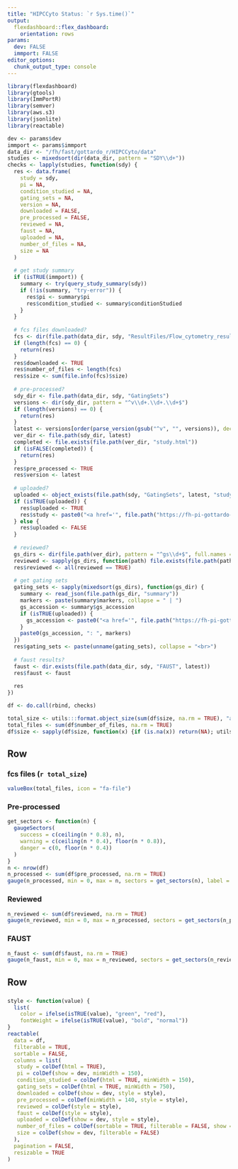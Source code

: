 ```yaml
---
title: "HIPCCyto Status: `r Sys.time()`"
output: 
  flexdashboard::flex_dashboard:
    orientation: rows
params:
  dev: FALSE
  immport: FALSE
editor_options: 
  chunk_output_type: console
---
```


```r
library(flexdashboard)
library(gtools)
library(ImmPortR)
library(semver)
library(aws.s3)
library(jsonlite)
library(reactable)
```

```r
dev <- params$dev
immport <- params$immport
data_dir <- "/fh/fast/gottardo_r/HIPCCyto/data"
studies <- mixedsort(dir(data_dir, pattern = "SDY\\d+"))
checks <- lapply(studies, function(sdy) {
  res <- data.frame(
    study = sdy,
    pi = NA,
    condition_studied = NA,
    gating_sets = NA,
    version = NA,
    downloaded = FALSE,
    pre_processed = FALSE,
    reviewed = NA,
    faust = NA,
    uploaded = NA,
    number_of_files = NA,
    size = NA
  )
  
  # get study summary
  if (isTRUE(immport)) {
    summary <- try(query_study_summary(sdy))
    if (!is(summary, "try-error")) {
      res$pi <- summary$pi
      res$condition_studied <- summary$conditionStudied
    }
  }
  
  # fcs files downloaded?
  fcs <- dir(file.path(data_dir, sdy, "ResultFiles/Flow_cytometry_result"), pattern = ".fcs", full.names = TRUE)
  if (length(fcs) == 0) {
    return(res)
  }
  res$downloaded <- TRUE
  res$number_of_files <- length(fcs)
  res$size <- sum(file.info(fcs)$size)
  
  # pre-processed?
  sdy_dir <- file.path(data_dir, sdy, "GatingSets")
  versions <- dir(sdy_dir, pattern = "^v\\d+.\\d+.\\d+$")
  if (length(versions) == 0) {
    return(res)
  }
  latest <- versions[order(parse_version(gsub("^v", "", versions)), decreasing = TRUE)][1]
  ver_dir <- file.path(sdy_dir, latest)
  completed <- file.exists(file.path(ver_dir, "study.html"))
  if (isFALSE(completed)) {
    return(res)
  }
  res$pre_processed <- TRUE
  res$version <- latest
  
  # uploaded?
  uploaded <- object_exists(file.path(sdy, "GatingSets", latest, "study.html"), bucket = "hipccyto", region = "us-east-2")
  if (isTRUE(uploaded)) {
    res$uploaded <- TRUE
    res$study <- paste0("<a href='", file.path("https://fh-pi-gottardo-r-eco-public.s3-us-west-2.amazonaws.com/hipccyto", sdy, "GatingSets", latest, "study.html"), "'>", sdy, "</a>")
  } else {
    res$uploaded <- FALSE
  }
  
  # reviewed?
  gs_dirs <- dir(file.path(ver_dir), pattern = "^gs\\d+$", full.names = TRUE)
  reviewed <- sapply(gs_dirs, function(path) file.exists(file.path(path, "QC_original.html")))
  res$reviewed <- all(reviewed == TRUE)
  
  # get gating sets
  gating_sets <- sapply(mixedsort(gs_dirs), function(gs_dir) {
    summary <- read_json(file.path(gs_dir, "summary"))
    markers <- paste(summary$markers, collapse = " | ")
    gs_accession <- summary$gs_accession
    if (isTRUE(uploaded)) {
      gs_accession <- paste0("<a href='", file.path("https://fh-pi-gottardo-r-eco-public.s3-us-west-2.amazonaws.com/hipccyto", sdy, "GatingSets", latest, gs_accession, "QC.html"), "'>", gs_accession, "</a>")
    }
    paste0(gs_accession, ": ", markers)
  })
  res$gating_sets <- paste(unname(gating_sets), collapse = "<br>")
  
  # faust results?
  faust <- dir.exists(file.path(data_dir, sdy, "FAUST", latest))
  res$faust <- faust
  
  res
})

df <- do.call(rbind, checks)

total_size <- utils:::format.object_size(sum(df$size, na.rm = TRUE), "auto")
total_files <- sum(df$number_of_files, na.rm = TRUE)
df$size <- sapply(df$size, function(x) {if (is.na(x)) return(NA); utils:::format.object_size(x, "auto")})
```

Row 
-----------------------------------------------------------------------

### fcs files (`r total_size`)

```r
valueBox(total_files, icon = "fa-file")
```

### Pre-processed

```r
get_sectors <- function(n) {
  gaugeSectors(
    success = c(ceiling(n * 0.8), n),
    warning = c(ceiling(n * 0.4), floor(n * 0.8)),
    danger = c(0, floor(n * 0.4))
  )
}
n <- nrow(df)
n_processed <- sum(df$pre_processed, na.rm = TRUE)
gauge(n_processed, min = 0, max = n, sectors = get_sectors(n), label = "studies")
```

### Reviewed

```r
n_reviewed <- sum(df$reviewed, na.rm = TRUE)
gauge(n_reviewed, min = 0, max = n_processed, sectors = get_sectors(n_processed), label = "studies")
```

### FAUST

```r
n_faust <- sum(df$faust, na.rm = TRUE)
gauge(n_faust, min = 0, max = n_reviewed, sectors = get_sectors(n_reviewed), label = "studies")
```


Row 
-----------------------------------------------------------------------

###

```r
style <- function(value) {
  list(
    color = ifelse(isTRUE(value), "green", "red"),
    fontWeight = ifelse(isTRUE(value), "bold", "normal"))
}
reactable(
  data = df,
  filterable = TRUE,
  sortable = FALSE,
  columns = list(
   study = colDef(html = TRUE),
   pi = colDef(show = dev, minWidth = 150),
   condition_studied = colDef(html = TRUE, minWidth = 150),
   gating_sets = colDef(html = TRUE, minWidth = 750),
   downloaded = colDef(show = dev, style = style),
   pre_processed = colDef(minWidth = 140, style = style),
   reviewed = colDef(style = style),
   faust = colDef(style = style),
   uploaded = colDef(show = dev, style = style),
   number_of_files = colDef(sortable = TRUE, filterable = FALSE, show = dev, minWidth = 150),
   size = colDef(show = dev, filterable = FALSE)
  ),
  pagination = FALSE,
  resizable = TRUE
)
```
